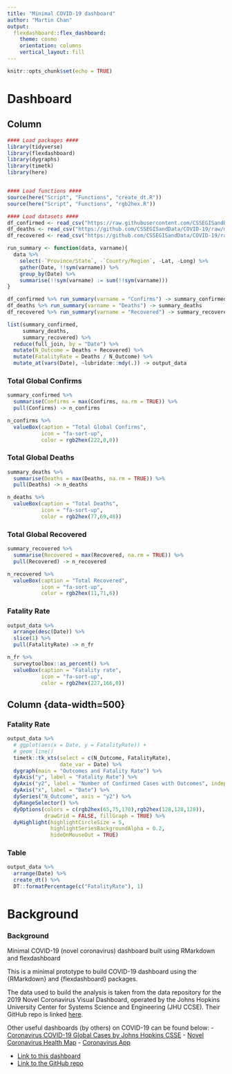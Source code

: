 ```yaml
---
title: "Minimal COVID-19 dashboard"
author: "Martin Chan"
output: 
  flexdashboard::flex_dashboard:
    theme: cosmo
    orientation: columns
    vertical_layout: fill
---
```


<style>                     
.navbar {
  background-color:#363636;
  
}
</style>   
  
```r
knitr::opts_chunk$set(echo = TRUE)
```

Dashboard
=====================================

Column {data-width=300}
-----------------------------------------------------------------------

```r
#### Load packages ####
library(tidyverse)
library(flexdashboard)
library(dygraphs)
library(timetk)
library(here)


#### Load functions ####
source(here("Script", "Functions", "create_dt.R"))
source(here("Script", "Functions", "rgb2hex.R"))

#### Load datasets ####
df_confirmed <- read_csv("https://raw.githubusercontent.com/CSSEGISandData/COVID-19/master/csse_covid_19_data/csse_covid_19_time_series/time_series_19-covid-Confirmed.csv")
df_deaths <- read_csv("https://github.com/CSSEGISandData/COVID-19/raw/master/csse_covid_19_data/csse_covid_19_time_series/time_series_19-covid-Deaths.csv")
df_recovered <- read_csv("https://github.com/CSSEGISandData/COVID-19/raw/master/csse_covid_19_data/csse_covid_19_time_series/time_series_19-covid-Recovered.csv")

run_summary <- function(data, varname){
  data %>%
    select(-`Province/State`, -`Country/Region`, -Lat, -Long) %>%
    gather(Date, !!sym(varname)) %>%
    group_by(Date) %>%
    summarise(!!sym(varname) := sum(!!sym(varname)))
}

df_confirmed %>% run_summary(varname = "Confirms") -> summary_confirmed
df_deaths %>% run_summary(varname = "Deaths") -> summary_deaths
df_recovered %>% run_summary(varname = "Recovered") -> summary_recovered

list(summary_confirmed,
     summary_deaths,
     summary_recovered) %>%
  reduce(full_join, by = "Date") %>%
  mutate(N_Outcome = Deaths + Recovered) %>%
  mutate(FatalityRate = Deaths / N_Outcome) %>%
  mutate_at(vars(Date), ~lubridate::mdy(.)) -> output_data
```

### Total Global Confirms

```r
summary_confirmed %>%
  summarise(Confirms = max(Confirms, na.rm = TRUE)) %>%
  pull(Confirms) -> n_confirms

n_confirms %>%
  valueBox(caption = "Total Global Confirms",
           icon = "fa-sort-up",
           color = rgb2hex(222,0,0))
```

### Total Global Deaths

```r
summary_deaths %>%
  summarise(Deaths = max(Deaths, na.rm = TRUE)) %>%
  pull(Deaths) -> n_deaths

n_deaths %>%
  valueBox(caption = "Total Deaths",
           icon = "fa-sort-up",
           color = rgb2hex(77,69,48))
```

### Total Global Recovered

```r
summary_recovered %>%
  summarise(Recovered = max(Recovered, na.rm = TRUE)) %>%
  pull(Recovered) -> n_recovered

n_recovered %>%
  valueBox(caption = "Total Recovered",
           icon = "fa-sort-up",
           color = rgb2hex(11,71,6))
```


### Fatality Rate

<!-- Calculated as a % of deaths over _total deaths_ plus _total recovered_. -->

```r
output_data %>%
  arrange(desc(Date)) %>%
  slice(1) %>%
  pull(FatalityRate) -> n_fr

n_fr %>%
  surveytoolbox::as_percent() %>%
  valueBox(caption = "Fatality rate",
           icon = "fa-sort-up",
           color = rgb2hex(227,166,0))
```

Column {data-width=500} {.tabset}
-----------------------------------------------------------------------

### Fatality Rate

```r
output_data %>%
  # ggplot(aes(x = Date, y = FatalityRate)) +
  # geom_line()
  timetk::tk_xts(select = c(N_Outcome, FatalityRate),
                 date_var = Date) %>%
  dygraph(main = "Outcomes and Fatality Rate") %>%
  dyAxis("y", label = "Fatality Rate") %>%
  dyAxis("y2", label = "Number of Confirmed Cases with Outcomes", independentTicks = TRUE) %>%
  dyAxis("x", label = "Date") %>%
  dySeries("N_Outcome", axis = "y2") %>%
  dyRangeSelector() %>%
  dyOptions(colors = c(rgb2hex(65,75,170),rgb2hex(128,128,128)),
            drawGrid = FALSE, fillGraph = TRUE) %>%
  dyHighlight(highlightCircleSize = 5,
              highlightSeriesBackgroundAlpha = 0.2,
              hideOnMouseOut = TRUE)
```

### Table

```r
output_data %>%
  arrange(Date) %>%
  create_dt() %>%
  DT::formatPercentage(c("FatalityRate"), 1)
```

Background
=====================================

### Background

Minimal COVID-19 (novel coronavirus) dashboard built using RMarkdown and flexdashboard

This is a minimal prototype to build COVID-19 dashboard using the {RMarkdown} and {flexdashboard} packages.

The data used to build the analysis is taken from the data repository for the 2019 Novel Coronavirus Visual Dashboard, operated by the Johns Hopkins University Center for Systems Science and Engineering (JHU CCSE). Their GitHub repo is linked [here](https://github.com/CSSEGISandData/COVID-19).

Other useful dashboards (by others) on COVID-19 can be found below:
- [Coronavirus COVID-19 Global Cases by Johns Hopkins CSSE](https://gisanddata.maps.arcgis.com/apps/opsdashboard/index.html#/bda7594740fd40299423467b48e9ecf6)
- [Novel Coronavirus Health Map](https://www.healthmap.org/wuhan/)
- [Coronavirus App](https://coronavirus.app/)

- [Link to this dashboard](https://raw.githack.com/martinctc/COVID-19-R/master/Script/covvirus_analysis_20200224.html)
- [Link to the GitHub repo](https://github.com/martinctc/COVID-19-R)